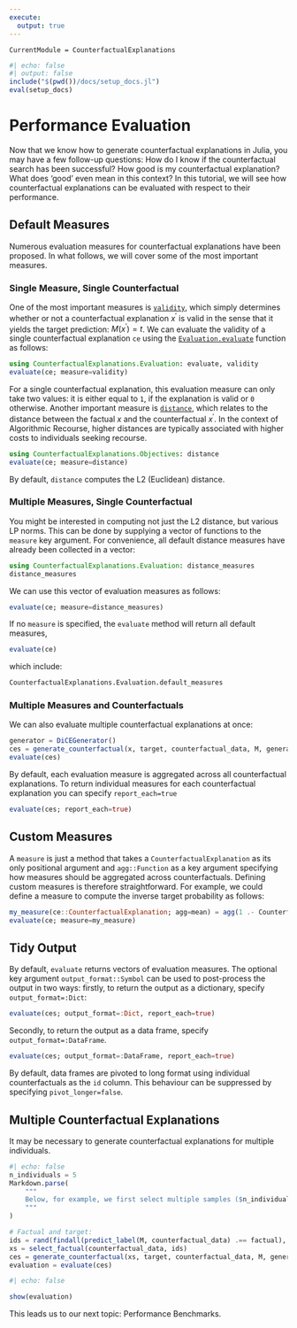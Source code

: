 ```yaml
---
execute: 
  output: true
---
```


```@meta
CurrentModule = CounterfactualExplanations 
```

```julia
#| echo: false
#| output: false
include("$(pwd())/docs/setup_docs.jl")
eval(setup_docs)
```

# Performance Evaluation

Now that we know how to generate counterfactual explanations in Julia, you may have a few follow-up questions: How do I know if the counterfactual search has been successful? How good is my counterfactual explanation? What does 'good' even mean in this context? In this tutorial, we will see how counterfactual explanations can be evaluated with respect to their performance.

## Default Measures

Numerous evaluation measures for counterfactual explanations have been proposed. In what follows, we will cover some of the most important measures.

### Single Measure, Single Counterfactual

One of the most important measures is [`validity`](@ref), which simply determines whether or not a counterfactual explanation $x^{\prime}$ is valid in the sense that it yields the target prediction: $M(x^{\prime})=t$. We can evaluate the validity of a single counterfactual explanation `ce` using the [`Evaluation.evaluate`](@ref) function as follows:

```julia
using CounterfactualExplanations.Evaluation: evaluate, validity
evaluate(ce; measure=validity)
```

For a single counterfactual explanation, this evaluation measure can only take two values: it is either equal to `1`, if the explanation is valid or `0` otherwise. Another important measure is [`distance`](@ref), which relates to the distance between the factual $x$ and the counterfactual $x^{\prime}$. In the context of Algorithmic Recourse, higher distances are typically associated with higher costs to individuals seeking recourse. 

```julia
using CounterfactualExplanations.Objectives: distance
evaluate(ce; measure=distance)
```

By default, `distance` computes the L2 (Euclidean) distance. 

### Multiple Measures, Single Counterfactual

You might be interested in computing not just the L2 distance, but various LP norms. This can be done by supplying a vector of functions to the `measure` key argument. For convenience, all default distance measures have already been collected in a vector:

```julia
using CounterfactualExplanations.Evaluation: distance_measures
distance_measures
```

We can use this vector of evaluation measures as follows:

```julia
evaluate(ce; measure=distance_measures)
```

If no `measure` is specified, the `evaluate` method will return all default measures,

```julia
evaluate(ce)
```

which include:

```julia
CounterfactualExplanations.Evaluation.default_measures
```

### Multiple Measures and Counterfactuals

We can also evaluate multiple counterfactual explanations at once:

```julia
generator = DiCEGenerator()
ces = generate_counterfactual(x, target, counterfactual_data, M, generator; num_counterfactuals=5)
evaluate(ces)
```

By default, each evaluation measure is aggregated across all counterfactual explanations. To return individual measures for each counterfactual explanation you can specify `report_each=true`

```julia
evaluate(ces; report_each=true)
```

## Custom Measures

A `measure` is just a method that takes a `CounterfactualExplanation` as its only positional argument and `agg::Function` as a key argument specifying how measures should be aggregated across counterfactuals. Defining custom measures is therefore straightforward. For example, we could define a measure to compute the inverse target probability as follows:

```julia
my_measure(ce::CounterfactualExplanation; agg=mean) = agg(1 .- CounterfactualExplanations.target_probs(ce))
evaluate(ce; measure=my_measure)
```

## Tidy Output

By default, `evaluate` returns vectors of evaluation measures. The optional key argument `output_format::Symbol` can be used to post-process the output in two ways: firstly, to return the output as a dictionary, specify `output_format=:Dict`:

```julia
evaluate(ces; output_format=:Dict, report_each=true)
```

Secondly, to return the output as a data frame, specify `output_format=:DataFrame`.

```julia
evaluate(ces; output_format=:DataFrame, report_each=true)
```

By default, data frames are pivoted to long format using individual counterfactuals as the `id` column. This behaviour can be suppressed by specifying `pivot_longer=false`.

## Multiple Counterfactual Explanations

It may be necessary to generate counterfactual explanations for multiple individuals. 

```julia
#| echo: false
n_individuals = 5
Markdown.parse(
    """
    Below, for example, we first select multiple samples ($n_individuals) from the non-target class and then generate counterfactual explanations for all of them. 
    """
)
```

```julia
# Factual and target:
ids = rand(findall(predict_label(M, counterfactual_data) .== factual), n_individuals)
xs = select_factual(counterfactual_data, ids)
ces = generate_counterfactual(xs, target, counterfactual_data, M, generator; num_counterfactuals=5)
evaluation = evaluate(ces)
```

```julia
#| echo: false

show(evaluation)
```

This leads us to our next topic: Performance Benchmarks.